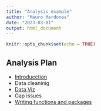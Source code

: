 ```yaml
---
title: "Analysis example"
author: "Mauro Mardones"
date: "2023-03-01"
output: html_document
---
```



```r
knitr::opts_chunk$set(echo = TRUE)
```


## Analysis Plan


- [Introducction](Practice-1-RMD.html)
- Data cleaninig
- [Data Viz](DataViz.html) 
- Gap issues
- [Writing functions and packages](Function And Packages.Rmd)